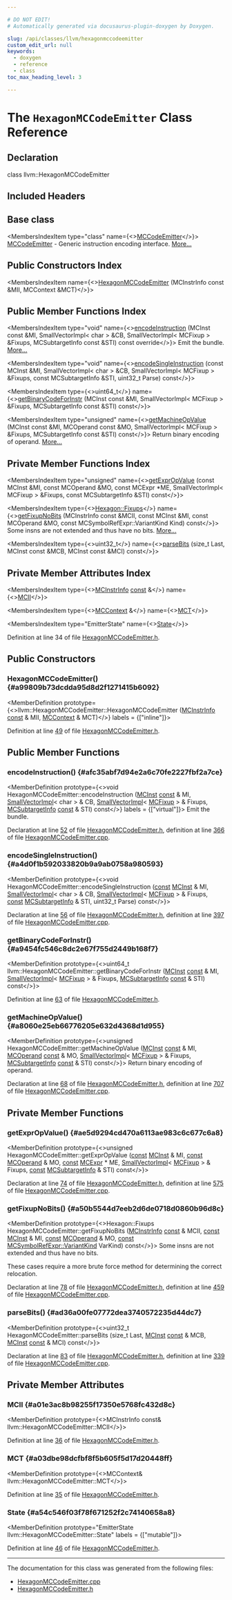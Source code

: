 ```yaml
---

# DO NOT EDIT!
# Automatically generated via docusaurus-plugin-doxygen by Doxygen.

slug: /api/classes/llvm/hexagonmccodeemitter
custom_edit_url: null
keywords:
  - doxygen
  - reference
  - class
toc_max_heading_level: 3

---
```





# The `HexagonMCCodeEmitter` Class Reference

<DoxygenPage pluginConfig={pluginConfig}>



## Declaration

<CodeBlock>class llvm::HexagonMCCodeEmitter</CodeBlock>

## Included Headers

<IncludesList>
<IncludesListItem
  filePath="Target/Hexagon/MCTargetDesc/HexagonMCCodeEmitter.h"
  permalink="/docs/api/files/lib/lib/target/lib/target/hexagon/lib/target/hexagon/mctargetdesc/hexagonmccodeemitter-h"
  isLocal="true" />
</IncludesList>

## Base class

<MembersIndex>

<MembersIndexItem
  type="class"
  name={<><a href="/docs/api/classes/llvm/mccodeemitter">MCCodeEmitter</a></>}>
<a href="/docs/api/classes/llvm/mccodeemitter">MCCodeEmitter</a> - Generic instruction encoding interface. <a href="/docs/api/classes/llvm/mccodeemitter/#details">More...</a>
</MembersIndexItem>

</MembersIndex>

## Public Constructors Index

<MembersIndex>

<MembersIndexItem
  name={<><a href="#a99809b73dcdda95d8d2f1271415b6092">HexagonMCCodeEmitter</a> (MCInstrInfo const &amp;MII, MCContext &amp;MCT)</>}>
</MembersIndexItem>

</MembersIndex>

## Public Member Functions Index

<MembersIndex>

<MembersIndexItem
  type="void"
  name={<><a href="#afc35abf7d94e2a6c70fe2227fbf2a7ce">encodeInstruction</a> (MCInst const &amp;MI, SmallVectorImpl&lt; char &gt; &amp;CB, SmallVectorImpl&lt; MCFixup &gt; &amp;Fixups, MCSubtargetInfo const &amp;STI) const override</>}>
Emit the bundle. <a href="#afc35abf7d94e2a6c70fe2227fbf2a7ce">More...</a>
</MembersIndexItem>

<MembersIndexItem
  type="void"
  name={<><a href="#a4d0f1b592033820b9a9ab0758a980593">encodeSingleInstruction</a> (const MCInst &amp;MI, SmallVectorImpl&lt; char &gt; &amp;CB, SmallVectorImpl&lt; MCFixup &gt; &amp;Fixups, const MCSubtargetInfo &amp;STI, uint32&#95;t Parse) const</>}>
</MembersIndexItem>

<MembersIndexItem
  type={<>uint64&#95;t</>}
  name={<><a href="#a9454fc546c8dc2e67f755d2449b168f7">getBinaryCodeForInstr</a> (MCInst const &amp;MI, SmallVectorImpl&lt; MCFixup &gt; &amp;Fixups, MCSubtargetInfo const &amp;STI) const</>}>
</MembersIndexItem>

<MembersIndexItem
  type="unsigned"
  name={<><a href="#a8060e25eb66776205e632d4368d1d955">getMachineOpValue</a> (MCInst const &amp;MI, MCOperand const &amp;MO, SmallVectorImpl&lt; MCFixup &gt; &amp;Fixups, MCSubtargetInfo const &amp;STI) const</>}>
Return binary encoding of operand. <a href="#a8060e25eb66776205e632d4368d1d955">More...</a>
</MembersIndexItem>

</MembersIndex>

## Private Member Functions Index

<MembersIndex>

<MembersIndexItem
  type="unsigned"
  name={<><a href="#ae5d9294cd470a6113ae983c6c677c6a8">getExprOpValue</a> (const MCInst &amp;MI, const MCOperand &amp;MO, const MCExpr &#42;ME, SmallVectorImpl&lt; MCFixup &gt; &amp;Fixups, const MCSubtargetInfo &amp;STI) const</>}>
</MembersIndexItem>

<MembersIndexItem
  type={<><a href="/docs/api/namespaces/llvm/hexagon/#a6fdd89bf2fcdd5502331328b94f4bd4f">Hexagon::Fixups</a></>}
  name={<><a href="#a50b5544d7eeb2d6de0718d0860b96d8c">getFixupNoBits</a> (MCInstrInfo const &amp;MCII, const MCInst &amp;MI, const MCOperand &amp;MO, const MCSymbolRefExpr::VariantKind Kind) const</>}>
Some insns are not extended and thus have no bits. <a href="#a50b5544d7eeb2d6de0718d0860b96d8c">More...</a>
</MembersIndexItem>

<MembersIndexItem
  type={<>uint32&#95;t</>}
  name={<><a href="#ad36a00fe07772dea3740572235d44dc7">parseBits</a> (size&#95;t Last, MCInst const &amp;MCB, MCInst const &amp;MCI) const</>}>
</MembersIndexItem>

</MembersIndex>

## Private Member Attributes Index

<MembersIndex>

<MembersIndexItem
  type={<><a href="/docs/api/classes/llvm/mcinstrinfo">MCInstrInfo</a> <a href="/docs/api/files/lib/lib/target/lib/target/aarch64/aarch64promoteconstant-cpp/#a90f8350fecae261c25be85d38b451bff">const</a>  &amp;</>}
  name={<><a href="#a01e3ac8b98255f17350e5768fc432d8c">MCII</a></>}>
</MembersIndexItem>

<MembersIndexItem
  type={<><a href="/docs/api/classes/llvm/mccontext">MCContext</a> &amp;</>}
  name={<><a href="#a03dbe98dcfbf8f5b605f5d17d20448ff">MCT</a></>}>
</MembersIndexItem>

<MembersIndexItem
  type="EmitterState"
  name={<><a href="#a54c546f03f78f671252f2c74140658a8">State</a></>}>
</MembersIndexItem>

</MembersIndex>


Definition at line 34 of file <a href="/docs/api/files/lib/lib/target/lib/target/hexagon/lib/target/hexagon/mctargetdesc/hexagonmccodeemitter-h">HexagonMCCodeEmitter.h</a>.

<SectionDefinition>

## Public Constructors

### HexagonMCCodeEmitter() {#a99809b73dcdda95d8d2f1271415b6092}

<MemberDefinition
  prototype={<>llvm::HexagonMCCodeEmitter::HexagonMCCodeEmitter (<a href="/docs/api/classes/llvm/mcinstrinfo">MCInstrInfo</a> <a href="/docs/api/files/lib/lib/target/lib/target/aarch64/aarch64promoteconstant-cpp/#a90f8350fecae261c25be85d38b451bff">const</a> &amp; MII, <a href="/docs/api/classes/llvm/mccontext">MCContext</a> &amp; MCT)</>}
  labels = {["inline"]}>

Definition at line <a href="/docs/api/files/lib/lib/target/lib/target/hexagon/lib/target/hexagon/mctargetdesc/hexagonmccodeemitter-h/#l00049">49</a> of file <a href="/docs/api/files/lib/lib/target/lib/target/hexagon/lib/target/hexagon/mctargetdesc/hexagonmccodeemitter-h">HexagonMCCodeEmitter.h</a>.
</MemberDefinition>

</SectionDefinition>

<SectionDefinition>

## Public Member Functions

### encodeInstruction() {#afc35abf7d94e2a6c70fe2227fbf2a7ce}

<MemberDefinition
  prototype={<>void HexagonMCCodeEmitter::encodeInstruction (<a href="/docs/api/classes/llvm/mcinst">MCInst</a> <a href="/docs/api/files/lib/lib/target/lib/target/aarch64/aarch64promoteconstant-cpp/#a90f8350fecae261c25be85d38b451bff">const</a> &amp; MI, <a href="/docs/api/classes/llvm/smallvectorimpl">SmallVectorImpl</a>&lt; char &gt; &amp; CB, <a href="/docs/api/classes/llvm/smallvectorimpl">SmallVectorImpl</a>&lt; <a href="/docs/api/classes/llvm/mcfixup">MCFixup</a> &gt; &amp; Fixups, <a href="/docs/api/classes/llvm/mcsubtargetinfo">MCSubtargetInfo</a> <a href="/docs/api/files/lib/lib/target/lib/target/aarch64/aarch64promoteconstant-cpp/#a90f8350fecae261c25be85d38b451bff">const</a> &amp; STI) const</>}
  labels = {["virtual"]}>
Emit the bundle.

Declaration at line <a href="/docs/api/files/lib/lib/target/lib/target/hexagon/lib/target/hexagon/mctargetdesc/hexagonmccodeemitter-h/#l00052">52</a> of file <a href="/docs/api/files/lib/lib/target/lib/target/hexagon/lib/target/hexagon/mctargetdesc/hexagonmccodeemitter-h">HexagonMCCodeEmitter.h</a>, definition at line <a href="/docs/api/files/lib/lib/target/lib/target/hexagon/lib/target/hexagon/mctargetdesc/hexagonmccodeemitter-cpp/#l00366">366</a> of file <a href="/docs/api/files/lib/lib/target/lib/target/hexagon/lib/target/hexagon/mctargetdesc/hexagonmccodeemitter-cpp">HexagonMCCodeEmitter.cpp</a>.
</MemberDefinition>

### encodeSingleInstruction() {#a4d0f1b592033820b9a9ab0758a980593}

<MemberDefinition
  prototype={<>void HexagonMCCodeEmitter::encodeSingleInstruction (<a href="/docs/api/files/lib/lib/target/lib/target/aarch64/aarch64promoteconstant-cpp/#a90f8350fecae261c25be85d38b451bff">const</a> <a href="/docs/api/classes/llvm/mcinst">MCInst</a> &amp; MI, <a href="/docs/api/classes/llvm/smallvectorimpl">SmallVectorImpl</a>&lt; char &gt; &amp; CB, <a href="/docs/api/classes/llvm/smallvectorimpl">SmallVectorImpl</a>&lt; <a href="/docs/api/classes/llvm/mcfixup">MCFixup</a> &gt; &amp; Fixups, <a href="/docs/api/files/lib/lib/target/lib/target/aarch64/aarch64promoteconstant-cpp/#a90f8350fecae261c25be85d38b451bff">const</a> <a href="/docs/api/classes/llvm/mcsubtargetinfo">MCSubtargetInfo</a> &amp; STI, uint32&#95;t Parse) const</>}>

Declaration at line <a href="/docs/api/files/lib/lib/target/lib/target/hexagon/lib/target/hexagon/mctargetdesc/hexagonmccodeemitter-h/#l00056">56</a> of file <a href="/docs/api/files/lib/lib/target/lib/target/hexagon/lib/target/hexagon/mctargetdesc/hexagonmccodeemitter-h">HexagonMCCodeEmitter.h</a>, definition at line <a href="/docs/api/files/lib/lib/target/lib/target/hexagon/lib/target/hexagon/mctargetdesc/hexagonmccodeemitter-cpp/#l00397">397</a> of file <a href="/docs/api/files/lib/lib/target/lib/target/hexagon/lib/target/hexagon/mctargetdesc/hexagonmccodeemitter-cpp">HexagonMCCodeEmitter.cpp</a>.
</MemberDefinition>

### getBinaryCodeForInstr() {#a9454fc546c8dc2e67f755d2449b168f7}

<MemberDefinition
  prototype={<>uint64&#95;t llvm::HexagonMCCodeEmitter::getBinaryCodeForInstr (<a href="/docs/api/classes/llvm/mcinst">MCInst</a> <a href="/docs/api/files/lib/lib/target/lib/target/aarch64/aarch64promoteconstant-cpp/#a90f8350fecae261c25be85d38b451bff">const</a> &amp; MI, <a href="/docs/api/classes/llvm/smallvectorimpl">SmallVectorImpl</a>&lt; <a href="/docs/api/classes/llvm/mcfixup">MCFixup</a> &gt; &amp; Fixups, <a href="/docs/api/classes/llvm/mcsubtargetinfo">MCSubtargetInfo</a> <a href="/docs/api/files/lib/lib/target/lib/target/aarch64/aarch64promoteconstant-cpp/#a90f8350fecae261c25be85d38b451bff">const</a> &amp; STI) const</>}>

Definition at line <a href="/docs/api/files/lib/lib/target/lib/target/hexagon/lib/target/hexagon/mctargetdesc/hexagonmccodeemitter-h/#l00063">63</a> of file <a href="/docs/api/files/lib/lib/target/lib/target/hexagon/lib/target/hexagon/mctargetdesc/hexagonmccodeemitter-h">HexagonMCCodeEmitter.h</a>.
</MemberDefinition>

### getMachineOpValue() {#a8060e25eb66776205e632d4368d1d955}

<MemberDefinition
  prototype={<>unsigned HexagonMCCodeEmitter::getMachineOpValue (<a href="/docs/api/classes/llvm/mcinst">MCInst</a> <a href="/docs/api/files/lib/lib/target/lib/target/aarch64/aarch64promoteconstant-cpp/#a90f8350fecae261c25be85d38b451bff">const</a> &amp; MI, <a href="/docs/api/classes/llvm/mcoperand">MCOperand</a> <a href="/docs/api/files/lib/lib/target/lib/target/aarch64/aarch64promoteconstant-cpp/#a90f8350fecae261c25be85d38b451bff">const</a> &amp; MO, <a href="/docs/api/classes/llvm/smallvectorimpl">SmallVectorImpl</a>&lt; <a href="/docs/api/classes/llvm/mcfixup">MCFixup</a> &gt; &amp; Fixups, <a href="/docs/api/classes/llvm/mcsubtargetinfo">MCSubtargetInfo</a> <a href="/docs/api/files/lib/lib/target/lib/target/aarch64/aarch64promoteconstant-cpp/#a90f8350fecae261c25be85d38b451bff">const</a> &amp; STI) const</>}>
Return binary encoding of operand.

Declaration at line <a href="/docs/api/files/lib/lib/target/lib/target/hexagon/lib/target/hexagon/mctargetdesc/hexagonmccodeemitter-h/#l00068">68</a> of file <a href="/docs/api/files/lib/lib/target/lib/target/hexagon/lib/target/hexagon/mctargetdesc/hexagonmccodeemitter-h">HexagonMCCodeEmitter.h</a>, definition at line <a href="/docs/api/files/lib/lib/target/lib/target/hexagon/lib/target/hexagon/mctargetdesc/hexagonmccodeemitter-cpp/#l00707">707</a> of file <a href="/docs/api/files/lib/lib/target/lib/target/hexagon/lib/target/hexagon/mctargetdesc/hexagonmccodeemitter-cpp">HexagonMCCodeEmitter.cpp</a>.
</MemberDefinition>

</SectionDefinition>

<SectionDefinition>

## Private Member Functions

### getExprOpValue() {#ae5d9294cd470a6113ae983c6c677c6a8}

<MemberDefinition
  prototype={<>unsigned HexagonMCCodeEmitter::getExprOpValue (<a href="/docs/api/files/lib/lib/target/lib/target/aarch64/aarch64promoteconstant-cpp/#a90f8350fecae261c25be85d38b451bff">const</a> <a href="/docs/api/classes/llvm/mcinst">MCInst</a> &amp; MI, <a href="/docs/api/files/lib/lib/target/lib/target/aarch64/aarch64promoteconstant-cpp/#a90f8350fecae261c25be85d38b451bff">const</a> <a href="/docs/api/classes/llvm/mcoperand">MCOperand</a> &amp; MO, <a href="/docs/api/files/lib/lib/target/lib/target/aarch64/aarch64promoteconstant-cpp/#a90f8350fecae261c25be85d38b451bff">const</a> <a href="/docs/api/classes/llvm/mcexpr">MCExpr</a> &#42; ME, <a href="/docs/api/classes/llvm/smallvectorimpl">SmallVectorImpl</a>&lt; <a href="/docs/api/classes/llvm/mcfixup">MCFixup</a> &gt; &amp; Fixups, <a href="/docs/api/files/lib/lib/target/lib/target/aarch64/aarch64promoteconstant-cpp/#a90f8350fecae261c25be85d38b451bff">const</a> <a href="/docs/api/classes/llvm/mcsubtargetinfo">MCSubtargetInfo</a> &amp; STI) const</>}>

Declaration at line <a href="/docs/api/files/lib/lib/target/lib/target/hexagon/lib/target/hexagon/mctargetdesc/hexagonmccodeemitter-h/#l00074">74</a> of file <a href="/docs/api/files/lib/lib/target/lib/target/hexagon/lib/target/hexagon/mctargetdesc/hexagonmccodeemitter-h">HexagonMCCodeEmitter.h</a>, definition at line <a href="/docs/api/files/lib/lib/target/lib/target/hexagon/lib/target/hexagon/mctargetdesc/hexagonmccodeemitter-cpp/#l00575">575</a> of file <a href="/docs/api/files/lib/lib/target/lib/target/hexagon/lib/target/hexagon/mctargetdesc/hexagonmccodeemitter-cpp">HexagonMCCodeEmitter.cpp</a>.
</MemberDefinition>

### getFixupNoBits() {#a50b5544d7eeb2d6de0718d0860b96d8c}

<MemberDefinition
  prototype={<>Hexagon::Fixups HexagonMCCodeEmitter::getFixupNoBits (<a href="/docs/api/classes/llvm/mcinstrinfo">MCInstrInfo</a> <a href="/docs/api/files/lib/lib/target/lib/target/aarch64/aarch64promoteconstant-cpp/#a90f8350fecae261c25be85d38b451bff">const</a> &amp; MCII, <a href="/docs/api/files/lib/lib/target/lib/target/aarch64/aarch64promoteconstant-cpp/#a90f8350fecae261c25be85d38b451bff">const</a> <a href="/docs/api/classes/llvm/mcinst">MCInst</a> &amp; MI, <a href="/docs/api/files/lib/lib/target/lib/target/aarch64/aarch64promoteconstant-cpp/#a90f8350fecae261c25be85d38b451bff">const</a> <a href="/docs/api/classes/llvm/mcoperand">MCOperand</a> &amp; MO, <a href="/docs/api/files/lib/lib/target/lib/target/aarch64/aarch64promoteconstant-cpp/#a90f8350fecae261c25be85d38b451bff">const</a> <a href="/docs/api/classes/llvm/mcsymbolrefexpr/#a5c463f6352570ee778c35c40949c4985">MCSymbolRefExpr::VariantKind</a> VarKind) const</>}>
Some insns are not extended and thus have no bits.

These cases require a more brute force method for determining the correct relocation.

Declaration at line <a href="/docs/api/files/lib/lib/target/lib/target/hexagon/lib/target/hexagon/mctargetdesc/hexagonmccodeemitter-h/#l00078">78</a> of file <a href="/docs/api/files/lib/lib/target/lib/target/hexagon/lib/target/hexagon/mctargetdesc/hexagonmccodeemitter-h">HexagonMCCodeEmitter.h</a>, definition at line <a href="/docs/api/files/lib/lib/target/lib/target/hexagon/lib/target/hexagon/mctargetdesc/hexagonmccodeemitter-cpp/#l00459">459</a> of file <a href="/docs/api/files/lib/lib/target/lib/target/hexagon/lib/target/hexagon/mctargetdesc/hexagonmccodeemitter-cpp">HexagonMCCodeEmitter.cpp</a>.
</MemberDefinition>

### parseBits() {#ad36a00fe07772dea3740572235d44dc7}

<MemberDefinition
  prototype={<>uint32&#95;t HexagonMCCodeEmitter::parseBits (size&#95;t Last, <a href="/docs/api/classes/llvm/mcinst">MCInst</a> <a href="/docs/api/files/lib/lib/target/lib/target/aarch64/aarch64promoteconstant-cpp/#a90f8350fecae261c25be85d38b451bff">const</a> &amp; MCB, <a href="/docs/api/classes/llvm/mcinst">MCInst</a> <a href="/docs/api/files/lib/lib/target/lib/target/aarch64/aarch64promoteconstant-cpp/#a90f8350fecae261c25be85d38b451bff">const</a> &amp; MCI) const</>}>

Declaration at line <a href="/docs/api/files/lib/lib/target/lib/target/hexagon/lib/target/hexagon/mctargetdesc/hexagonmccodeemitter-h/#l00083">83</a> of file <a href="/docs/api/files/lib/lib/target/lib/target/hexagon/lib/target/hexagon/mctargetdesc/hexagonmccodeemitter-h">HexagonMCCodeEmitter.h</a>, definition at line <a href="/docs/api/files/lib/lib/target/lib/target/hexagon/lib/target/hexagon/mctargetdesc/hexagonmccodeemitter-cpp/#l00339">339</a> of file <a href="/docs/api/files/lib/lib/target/lib/target/hexagon/lib/target/hexagon/mctargetdesc/hexagonmccodeemitter-cpp">HexagonMCCodeEmitter.cpp</a>.
</MemberDefinition>

</SectionDefinition>

<SectionDefinition>

## Private Member Attributes

### MCII {#a01e3ac8b98255f17350e5768fc432d8c}

<MemberDefinition
  prototype={<>MCInstrInfo const&amp; llvm::HexagonMCCodeEmitter::MCII</>}>

Definition at line <a href="/docs/api/files/lib/lib/target/lib/target/hexagon/lib/target/hexagon/mctargetdesc/hexagonmccodeemitter-h/#l00036">36</a> of file <a href="/docs/api/files/lib/lib/target/lib/target/hexagon/lib/target/hexagon/mctargetdesc/hexagonmccodeemitter-h">HexagonMCCodeEmitter.h</a>.
</MemberDefinition>

### MCT {#a03dbe98dcfbf8f5b605f5d17d20448ff}

<MemberDefinition
  prototype={<>MCContext&amp; llvm::HexagonMCCodeEmitter::MCT</>}>

Definition at line <a href="/docs/api/files/lib/lib/target/lib/target/hexagon/lib/target/hexagon/mctargetdesc/hexagonmccodeemitter-h/#l00035">35</a> of file <a href="/docs/api/files/lib/lib/target/lib/target/hexagon/lib/target/hexagon/mctargetdesc/hexagonmccodeemitter-h">HexagonMCCodeEmitter.h</a>.
</MemberDefinition>

### State {#a54c546f03f78f671252f2c74140658a8}

<MemberDefinition
  prototype="EmitterState llvm::HexagonMCCodeEmitter::State"
  labels = {["mutable"]}>

Definition at line <a href="/docs/api/files/lib/lib/target/lib/target/hexagon/lib/target/hexagon/mctargetdesc/hexagonmccodeemitter-h/#l00046">46</a> of file <a href="/docs/api/files/lib/lib/target/lib/target/hexagon/lib/target/hexagon/mctargetdesc/hexagonmccodeemitter-h">HexagonMCCodeEmitter.h</a>.
</MemberDefinition>

</SectionDefinition>

<hr/>

The documentation for this class was generated from the following files:

<ul>
<li><a href="/docs/api/files/lib/lib/target/lib/target/hexagon/lib/target/hexagon/mctargetdesc/hexagonmccodeemitter-cpp">HexagonMCCodeEmitter.cpp</a></li>
<li><a href="/docs/api/files/lib/lib/target/lib/target/hexagon/lib/target/hexagon/mctargetdesc/hexagonmccodeemitter-h">HexagonMCCodeEmitter.h</a></li>
</ul>

</DoxygenPage>
